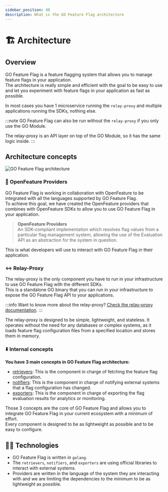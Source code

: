 ```yaml
---
sidebar_position: 40
description: What is the GO Feature Flag architecture
---
```

# 🏗️ Architecture

## Overview
GO Feature Flag is a feature flagging system that allows you to manage feature flags in your application.  
The architecture is really simple and efficient with the goal to be easy to use and let you experiment with feature flags in your application as fast as possible.

In most cases you have 1 microservice running the `relay-proxy` and multiple applications running the SDKs, nothing else.

:::note
GO Feature Flag can also be run without the `relay-proxy` if you only use the GO Module.

The relay-proxy is an API layer on top of the GO Module, so it has the same logic inside.
:::

## Architecture concepts

![GO Feature Flag architecture](/docs/openfeature/architecture.svg)

### 🧩 OpenFeature Providers
GO Feature Flag is working in collaboration with OpenFeature to be integrated with all the languages supported by GO Feature Flag.  
To achieve this goal, we have created the OpenFeature providers that combines with OpenFeature SDKs to allow you to use GO Feature Flag in your application.

> **OpenFeature Providers**  
> An SDK-compliant implementation which resolves flag values from a particular flag management system, allowing the use of the Evaluation API as an abstraction for the system in question.

This is what developers will use to interact with GO Feature Flag in their application.

### ↔️ Relay-Proxy
The relay-proxy is the only component you have to run in your infrastructure to use GO Feature Flag with the different SDKs.  
This is a standalone GO binary that you can run in your infrastructure to expose the GO Feature Flag API to your applications.

:::info 
Want to know more about the relay-proxy? [Check the relay-proxy documentation](../relay-proxy).
:::

The relay-proxy is designed to be simple, lightweight, and stateless. It operates without the need for any databases or complex systems, as it loads feature flag configuration files from a specified location and stores them in memory.

### ⬇️ Internal concepts
**You have 3 main concepts in GO Feature Flag architecture:**
- [retrievers](./retriever): This is the component in charge of fetching the feature flag configuration.
- [notifiers](./notifier): This is the component in charge of notifying external systems that a flag configuration has changed.
- [exporters](./exporter): This is the component in charge of exporting the flag evaluation results for analytics or monitoring.

Those 3 concepts are the core of GO Feature Flag and allows you to integrate GO Feature Flag in your current ecosystem with a minimum of effort.  
Every component is designed to be as lightweight as possible and to be easy to configure.

## 🧑‍💻 Technologies

- GO Feature Flag is written in `golang`.
- The `retrievers`, `notifiers`, and `exporters` are using official libraries to interact with external systems.
- Providers are written in the language of the system they are interacting with and we are limiting the dependencies to the minimum to be as lightweight as possible.
